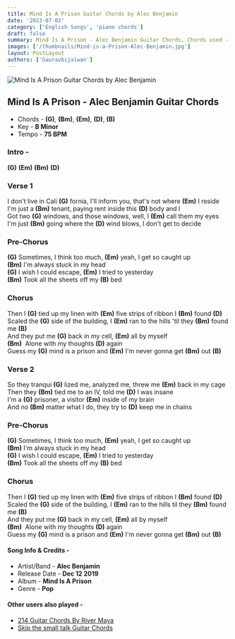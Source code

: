 ```yaml
---
title: Mind Is A Prison Guitar Chords by Alec Benjamin
date: '2023-07-02'
category: ['English Songs', 'piano chords']
draft: false
summary: Mind Is A Prison - Alec Benjamin Guitar Chords, Chords used - (G), (Bm), (Em), (D), (B). Capo - No capo required, Key - B Minor.
images: ['/thumbnails/Mind-is-a-Prison-Alec-Benjamin.jpg']
layout: PostLayout
authors: ['Gauravbijalwan']
---
```


![Mind Is A Prison Guitar Chords by Alec Benjamin](/thumbnails/Mind-is-a-Prison-Alec-Benjamin.jpg)

## Mind Is A Prison - Alec Benjamin Guitar Chords

- Chords - **(G)**, **(Bm)**, **(Em)**, **(D)**, **(B)**
- Key - **B Minor**
- Tempo - **75 BPM**

### Intro -

**(G)** **(Em)** **(Bm)** **(D)**

### Verse 1

I don't live in Cali **(G)** fornia, I'll inform you, that's not where **(Em)** I reside\
I'm just a **(Bm)** tenant, paying rent inside this **(D)** body and I\
Got two **(G)** windows, and those windows, well, I **(Em)** call them my eyes\
I'm just **(Bm)** going where the **(D)** wind blows, I don't get to decide

### Pre-Chorus

**(G)** Sometimes, I think too much, **(Em)** yeah, I get so caught up\
**(Bm)** I'm always stuck in my head\
**(G)** I wish I could escape, **(Em)** I tried to yesterday\
**(Bm)** Took all the sheets off my **(B)** bed

### Chorus

Then I **(G)** tied up my linen with **(Em)** five strips of ribbon I **(Bm)** found **(D)**\
Scaled the **(G)** side of the building, I **(Em)** ran to the hills 'til they **(Bm)** found me **(B)** \
And they put me **(G)** back in my cell, **(Em)** all by myself\
**(Bm)**  Alone with my thoughts **(D)** again\
Guess my **(G)** mind is a prison and **(Em)** I'm never gonna get **(Bm)** out **(B)**

### Verse 2

So they tranqui **(G)** lized me, analyzed me, threw me **(Em)** back in my cage\
Then they **(Bm)** tied me to an IV, told me **(D)** I was insane\
I'm a **(G)** prisoner, a visitor **(Em)** inside of my brain\
And no **(Bm)** matter what I do, they try to **(D)** keep me in chains

### Pre-Chorus

**(G)** Sometimes, I think too much, **(Em)** yeah, I get so caught up\
**(Bm)** I'm always stuck in my head\
**(G)** I wish I could escape, **(Em)** I tried to yesterday\
**(Bm)** Took all the sheets off my **(B)** bed

### Chorus

Then I **(G)** tied up my linen with **(Em)** five strips of ribbon I **(Bm)** found **(D)**\
Scaled the **(G)** side of the building, I **(Em)** ran to the hills til they **(Bm)** found me **(B)** \
And they put me **(G)** back in my cell, **(Em)** all by myself\
**(Bm)**  Alone with my thoughts **(D)** again\
Guess my **(G)** mind is a prison and **(Em)** I'm never gonna get **(Bm)** out **(B)**

#### Song Info & Credits - 

- Artist/Band - **Alec Benjamin**
- Release Date - **Dec 12 2019**
- Album - **Mind Is A Prison**
- Genre - **Pop**

#### Other users also played -

- [214 Guitar Chords By River Maya](https://chordsco.com/chords/214-guitar-chords-by-river-maya)
- [Skip the small talk Guitar Chords](https://chordsco.com/chords/skip-the-small-talk-guitar-chords-by-gamma-skies)
